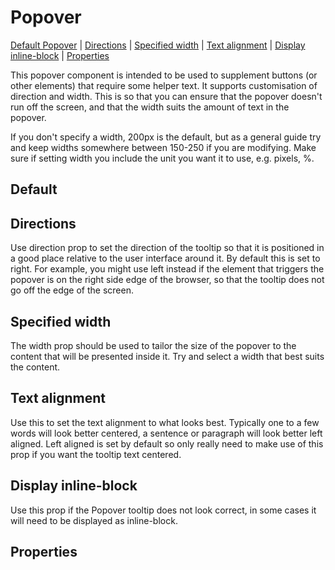 
# Popover

[Default Popover](#default-Popover) | [Directions](#directions) | [Specified width](#specified-width) | [Text alignment](#text-alignment) | [Display inline-block](#display-inline-block) | [Properties](#properties)

This popover component is intended to be used to supplement buttons (or other elements) that require some helper text. It supports customisation of direction and width. This is so that you can ensure that the popover doesn't run off the screen, and that the width suits the amount of text in the popover.

If you don't specify a width, 200px is the default, but as a general guide try and keep widths somewhere between 150-250 if you are modifying. Make sure if setting width you include the unit you want it to use, e.g. pixels, %.

## Default

<Preview>
  <Story id="components-popover--default-popover" />
</Preview>

## Directions

Use direction prop to set the direction of the tooltip so that it is positioned in a good place relative to the user interface around it. By default this is set to right. For example, you might use left instead if the element that triggers the popover is on the right side edge of the browser, so that the tooltip does not go off the edge of the screen.

<Preview>
  <Story id="components-popover--direction" />
</Preview>

## Specified width

The width prop should be used to tailor the size of the popover to the content that will be presented inside it. Try and select a width that best suits the content.

<Preview>
  <Story id="components-popover--specified-width" />
</Preview>

## Text alignment

Use this to set the text alignment to what looks best. Typically one to a few words will look better centered, a sentence or paragraph will look better left aligned. Left aligned is set by default so only really need to make use of this prop if you want the tooltip text centered.

<Preview>
  <Story id="components-popover--text-alignment" />
</Preview>

## Display inline-block

Use this prop if the Popover tooltip does not look correct, in some cases it will need to be displayed as inline-block.

<Preview>
  <Story id="components-popover--display-inline-block" />
</Preview>

## Properties

<Props of={Popover} />

